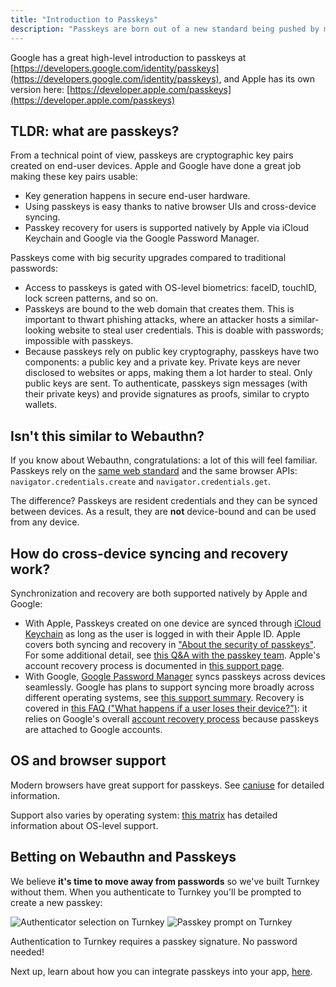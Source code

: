 ```yaml
---
title: "Introduction to Passkeys"
description: "Passkeys are born out of a new standard being pushed by major industry players: Apple and Google."
---
```


Google has a great high-level introduction to passkeys at [https://developers.google.com/identity/passkeys](https://developers.google.com/identity/passkeys), and Apple has its own version here: [https://developer.apple.com/passkeys](https://developer.apple.com/passkeys)

## TLDR: what are passkeys?

From a technical point of view, passkeys are cryptographic key pairs created on end-user devices. Apple and Google have done a great job making these key pairs usable:

* Key generation happens in secure end-user hardware.
* Using passkeys is easy thanks to native browser UIs and cross-device syncing.
* Passkey recovery for users is supported natively by Apple via iCloud Keychain and Google via the Google Password Manager.

Passkeys come with big security upgrades compared to traditional passwords:

* Access to passkeys is gated with OS-level biometrics: faceID, touchID, lock screen patterns, and so on.
* Passkeys are bound to the web domain that creates them. This is important to thwart phishing attacks, where an attacker hosts a similar-looking website to steal user credentials. This is doable with passwords; impossible with passkeys.
* Because passkeys rely on public key cryptography, passkeys have two components: a public key and a private key. Private keys are never disclosed to websites or apps, making them a lot harder to steal. Only public keys are sent. To authenticate, passkeys sign messages (with their private keys) and provide signatures as proofs, similar to crypto wallets.

## Isn't this similar to Webauthn?

If you know about Webauthn, congratulations: a lot of this will feel familiar. Passkeys rely on the [same web standard](https://www.w3.org/TR/webauthn-2/) and the same browser APIs: `navigator.credentials.create` and `navigator.credentials.get`.

The difference? Passkeys are resident credentials and they can be synced between devices. As a result, they are **not** device-bound and can be used from any device.

## How do cross-device syncing and recovery work?

Synchronization and recovery are both supported natively by Apple and Google:

* With Apple, Passkeys created on one device are synced through [iCloud Keychain](https://support.apple.com/en-us/HT204085) as long as the user is logged in with their Apple ID. Apple covers both syncing and recovery in ["About the security of passkeys"](https://support.apple.com/en-us/102195). For some additional detail, see [this Q\&A with the passkey team](https://developer.apple.com/news/?id=21mnmxow). Apple's account recovery process is documented in [this support page](https://support.apple.com/en-us/HT204921).
* With Google, [Google Password Manager](https://passwords.google/) syncs passkeys across devices seamlessly. Google has plans to support syncing more broadly across different operating systems, see [this support summary](https://developers.google.com/identity/passkeys/supported-environments#chrome-passkey-support-summary). Recovery is covered in [this FAQ ("What happens if a user loses their device?")](https://developers.google.com/identity/passkeys/faq#what_happens_if_a_user_loses_their_device): it relies on Google's overall [account recovery process](https://support.google.com/accounts/answer/7682439?hl=en) because passkeys are attached to Google accounts.

## OS and browser support

Modern browsers have great support for passkeys. See [caniuse](https://caniuse.com/passkeys) for detailed information.

Support also varies by operating system: [this matrix](https://passkeys.dev/device-support/#matrix) has detailed information about OS-level support.

## Betting on Webauthn and Passkeys

We believe **it's time to move away from passwords** so we've built Turnkey without them. When you authenticate to Turnkey you'll be prompted to create a new passkey:

<CardGroup>
  <Frame>
  <img src="/images/passkeys/img/passkeys/turnkey_authenticator_selection.png" alt="Authenticator selection on Turnkey" />
</Frame>

<Frame>
  <img src="/images/passkeys/img/passkeys/turnkey_passkey_prompt.png" alt="Passkey prompt on Turnkey" />
</Frame>
</CardGroup>

Authentication to Turnkey requires a passkey signature. No password needed!

Next up, learn about how you can integrate passkeys into your app, [here](/authentication/passkeys/integration).
